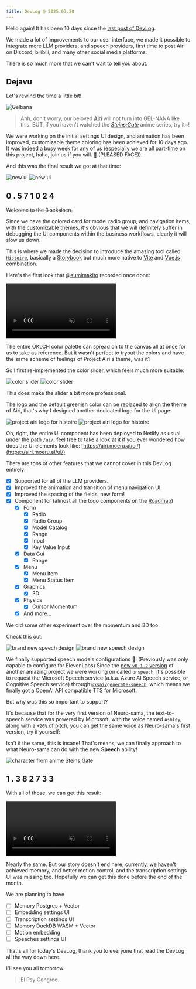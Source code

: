 ```yaml
---
title: DevLog @ 2025.03.20
---
```



Hello again! It has been 10 days since the [last post of DevLog](../references/contributing/guide/).

We made a lot of improvements to our user interface, we made it possible
to integrate more LLM providers, and speech providers, first time to post
Airi on Discord, bilibili, and many other social media platforms.

There is so much more that we can't wait to tell you about.

## Dejavu

Let's rewind the time a little bit!

<Image src={Gelbana} alt="Gelbana" />

> Ahh, don't worry, our beloved [Airi](https://github.com/moeru-ai/airi) will
> not turn into GEL-NANA like this. BUT, if you haven't watched the
> [_Steins;Gate_](https://myanimelist.net/anime/9253/Steins_Gate) anime series,
> try it~!

We were working on the initial settings UI design, and animation has been
improved, customizable theme coloring has been achieved for 10 days ago.
It was indeed a busy week for any of us (especially we are all part-time on
this project, haha, join us if you will. 🥺 (PLEASED FACE)).

And this was the final result we got at that time:

<Image className="light" src={NewUIV3} alt="new ui" />
<Image className="dark" src={NewUIV3Dark} alt="new ui" />

<h2 class="devlog-steins-gate-divergence-meter-heading">
  <span class="nixie-digit">0</span>
  <span class="nixie-digit">.</span>
  <span class="nixie-digit">5</span>
  <span class="nixie-digit">7</span>
  <span class="nixie-digit">1</span>
  <span class="nixie-digit">0</span>
  <span class="nixie-digit">2</span>
  <span class="nixie-digit">4</span>
</h2>

~~Welcome to the β sekaisen.~~

Since we have the colored card for model radio group, and navigation items,
with the customizable themes, it's obvious that we will definitely suffer
in debugging the UI components within the business workflows, clearly it
will slow us down.

This is where we made the decision to introduce the amazing tool called
[`Histoire`](https://histoire.dev), basically a
[Storybook](https://storybook.js.org/) but much more native to
[Vite](https://vitejs.dev) and [Vue.js](https://vuejs.org) combination.

Here's the first look that [@sumimakito](https://github.com/sumimakito)
recorded once done:

<video muted autoplay>
  <source src="../../static/blog/DevLog-2025.03.20/histoire-first-look.mp4" />
</video>

The entire OKLCH color palette can spread on to the canvas all at once
for us to take as reference. But it wasn't perfect to tryout the colors
and have the same scheme of feelings of Project Airi's theme, was it?

So I first re-implemented the color slider, which feels much more suitable:

<Image className="light" src={HistoireColorSlider} alt="color slider" />
<Image className="dark" src={HistoireColorSliderDark} alt="color slider" />

This does make the slider a bit more professional.

The logo and the default greenish color can be replaced to align the theme
of Airi, that's why I designed another dedicated logo for the UI page:

<Image className="light" src={HistoireLogo} alt="project airi logo for histoire" />
<Image className="dark" src={HistoireLogoDark} alt="project airi logo for histoire" />

Oh, right, the entire UI component has been deployed to Netlify as usual
under the path `/ui/`, feel free to take a look at it if you ever wondered
how does the UI elements look like:
[https://airi.moeru.ai/ui/](https://airi.moeru.ai/ui/)

There are tons of other features that we cannot cover in this DevLog entirely:

- [x] Supported for all of the LLM providers.
- [x] Improved the animation and transition of menu navigation UI.
- [x] Improved the spacing of the fields, new form!
- [x] Component for (almost all the todo components on the [Roadmap](https://github.com/moeru-ai/airi/issues/42))
  - [x] Form
    - [x] Radio
    - [x] Radio Group
    - [x] Model Catalog
    - [x] Range
    - [x] Input
    - [x] Key Value Input
  - [x] Data Gui
    - [x]  Range
  - [x] Menu
    - [x] Menu Item
    - [x] Menu Status Item
  - [x] Graphics
    - [x] 3D
  - [x] Physics
    - [x] Cursor Momentum
  - [x] And more...

We did some other experiment over the momentum and 3D too.

Check this out:

<Image className="light" src={NewUIV4Speech} alt="brand new speech design" />
<Image className="dark" src={NewUIV4SpeechDark} alt="brand new speech design" />

We finally supported speech models configurations 🎉! (Previously was
only capable to configure for ElevenLabs) Since the
[new `v0.1.2` version](https://github.com/moeru-ai/unspeech/releases/tag/v0.1.2)
of another amazing project we were working on called `unspeech`, it's possible
to request the Microsoft Speech service (a.k.a. Azure AI Speech service, or
Cognitive Speech service) through
[`@xsai/generate-speech`](https://xsai.js.org/docs/packages/generate/speech), which
means we finally got a OpenAI API compatible TTS for Microsoft.

But why was this so important to support?

It's because that for the very first version of Neuro-sama, the text-to-speech
service was powered by Microsoft, with the voice named `Ashley`, along with a
`+20%` of pitch, you can get the same voice as Neuro-sama's first version, try it
yourself:

<audio>
  <source src="../../static/blog/DevLog-2025.03.20/ashley-pitch-test.mp3" />
</audio>

Isn't it the same, this is insane! That's means, we can finally approach to
what Neuro-sama can do with the new **Speech** ability!

<Image src={SteinsGateMayori} alt="character from anime Steins;Gate" />

<h2 class="devlog-steins-gate-divergence-meter-heading">
  <span class="nixie-digit">1</span>
  <span class="nixie-digit">.</span>
  <span class="nixie-digit">3</span>
  <span class="nixie-digit">8</span>
  <span class="nixie-digit">2</span>
  <span class="nixie-digit">7</span>
  <span class="nixie-digit">3</span>
  <span class="nixie-digit">3</span>
</h2>

With all of those, we can get this result:

<video control muted autoplay>
  <source src="../../static/blog/DevLog-2025.03.20/airi-demo.mp4" />
</video>

Nearly the same. But our story doesn't end here, currently, we haven't
achieved memory, and better motion control, and the transcription settings
UI was missing too. Hopefully we can get this done before the end of the
month.

We are planning to have

- [ ] Memory Postgres + Vector
- [ ] Embedding settings UI
- [ ] Transcription settings UI
- [ ] Memory DuckDB WASM + Vector
- [ ] Motion embedding
- [ ] Speaches settings UI

That's all for today's DevLog, thank you to everyone that read the DevLog
all the way down here.

I'll see you all tomorrow.

> El Psy Congroo.


